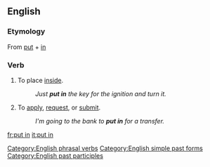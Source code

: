 ==English==

===Etymology===
From [[put]] + [[in]]

===Verb===
{{en-verb|inf=to [[put]] [[in]]|puts in|putting in|put in}}
# {{transitive}}To place [[inside]].
#: ''Just '''put in''' the key for the ignition and turn it.''
# {{intransitive}}To [[apply]], [[request]], or [[submit]].
#: ''I'm going to the bank to '''put in''' for a transfer.''


[[Category:English phrasal verbs]]
[[Category:English simple past forms]]
[[Category:English past participles]]


[[fr:put in]]
[[it:put in]]